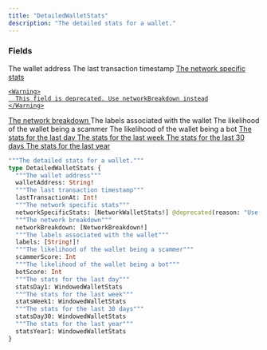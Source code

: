 ```yaml
---
title: "DetailedWalletStats"
description: "The detailed stats for a wallet."
---
```


### Fields

<ResponseField name="walletAddress" type="String!" required>
  The wallet address
</ResponseField>

<ResponseField name="lastTransactionAt" type="Int!" required>
  The last transaction timestamp
</ResponseField>

<a href="/api-reference/types/networkwalletstats">
  <ResponseField name="networkSpecificStats" type="[NetworkWalletStats!]">
    The network specific stats
    
    <Warning>
      This field is deprecated. Use networkBreakdown instead
    </Warning>
  </ResponseField>
</a>

<a href="/api-reference/types/networkbreakdown">
  <ResponseField name="networkBreakdown" type="[NetworkBreakdown!]">
    The network breakdown
  </ResponseField>
</a>

<ResponseField name="labels" type="[String!]!" required>
  The labels associated with the wallet
</ResponseField>

<ResponseField name="scammerScore" type="Int">
  The likelihood of the wallet being a scammer
</ResponseField>

<ResponseField name="botScore" type="Int">
  The likelihood of the wallet being a bot
</ResponseField>

<a href="/api-reference/types/windowedwalletstats">
  <ResponseField name="statsDay1" type="WindowedWalletStats">
    The stats for the last day
  </ResponseField>
</a>

<a href="/api-reference/types/windowedwalletstats">
  <ResponseField name="statsWeek1" type="WindowedWalletStats">
    The stats for the last week
  </ResponseField>
</a>

<a href="/api-reference/types/windowedwalletstats">
  <ResponseField name="statsDay30" type="WindowedWalletStats">
    The stats for the last 30 days
  </ResponseField>
</a>

<a href="/api-reference/types/windowedwalletstats">
  <ResponseField name="statsYear1" type="WindowedWalletStats">
    The stats for the last year
  </ResponseField>
</a>


```graphql DetailedWalletStats
"""The detailed stats for a wallet."""
type DetailedWalletStats {
  """The wallet address"""
  walletAddress: String!
  """The last transaction timestamp"""
  lastTransactionAt: Int!
  """The network specific stats"""
  networkSpecificStats: [NetworkWalletStats!] @deprecated(reason: "Use networkBreakdown instead")
  """The network breakdown"""
  networkBreakdown: [NetworkBreakdown!]
  """The labels associated with the wallet"""
  labels: [String!]!
  """The likelihood of the wallet being a scammer"""
  scammerScore: Int
  """The likelihood of the wallet being a bot"""
  botScore: Int
  """The stats for the last day"""
  statsDay1: WindowedWalletStats
  """The stats for the last week"""
  statsWeek1: WindowedWalletStats
  """The stats for the last 30 days"""
  statsDay30: WindowedWalletStats
  """The stats for the last year"""
  statsYear1: WindowedWalletStats
}
```
